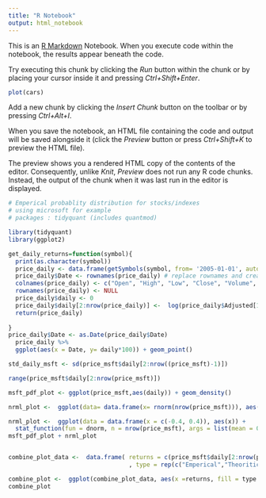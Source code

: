 ```yaml
---
title: "R Notebook"
output: html_notebook
---
```


This is an [R Markdown](http://rmarkdown.rstudio.com) Notebook. When you execute code within the notebook, the results appear beneath the code. 

Try executing this chunk by clicking the *Run* button within the chunk or by placing your cursor inside it and pressing *Ctrl+Shift+Enter*. 

```r
plot(cars)
```

Add a new chunk by clicking the *Insert Chunk* button on the toolbar or by pressing *Ctrl+Alt+I*.

When you save the notebook, an HTML file containing the code and output will be saved alongside it (click the *Preview* button or press *Ctrl+Shift+K* to preview the HTML file).

The preview shows you a rendered HTML copy of the contents of the editor. Consequently, unlike *Knit*, *Preview* does not run any R code chunks. Instead, the output of the chunk when it was last run in the editor is displayed.

```r
# Emperical probablity distribution for stocks/indexes 
# using microsoft for example 
# packages : tidyquant (includes quantmod)

library(tidyquant)
library(ggplot2)

get_daily_returns=function(symbol){
  print(as.character(symbol))
  price_daily <- data.frame(getSymbols(symbol, from= '2005-01-01', auto.assign = FALSE))
  price_daily$Date <- rownames(price_daily) # replace rownames and create Date column
  colnames(price_daily) <- c("Open", "High", "Low", "Close", "Volume", "Adjusted", "Date")
  rownames(price_daily) <- NULL
  price_daily$daily <- 0
  price_daily$daily[2:nrow(price_daily)] <-  log(price_daily$Adjusted[1:(nrow(price_daily)-1)]/price_daily$Adjusted[2:(nrow(price_daily))])
  return(price_daily)
  
}
price_daily$Date <- as.Date(price_daily$Date)
  price_daily %>%
  ggplot(aes(x = Date, y= daily*100)) + geom_point()

```
```r
std_daily_msft <- sd(price_msft$daily[2:nrow((price_msft)-1)])

range(price_msft$daily[2:nrow(price_msft)])

msft_pdf_plot <- ggplot(price_msft,aes(daily)) + geom_density()  

nrml_plot <-  ggplot(data= data.frame(x= rnorm(nrow(price_msft))), aes(x)) + geom_density()

nrml_plot <-  ggplot(data = data.frame(x = c(-0.4, 0.4)), aes(x)) +
  stat_function(fun = dnorm, n = nrow(price_msft), args = list(mean = 0, sd = 1)) + ylab("") 
msft_pdf_plot + nrml_plot


combine_plot_data <-  data.frame( returns = c(price_msft$daily[2:nrow(price_msft)]*100, rnorm((nrow(price_msft)-1)))
                                  , type = rep(c("Emperical","Theoritical"), each = (nrow(price_msft)-1)))

combine_plot <-  ggplot(combine_plot_data, aes(x =returns, fill = type )) + geom_density(alpha = 0.5)
combine_plot
```

